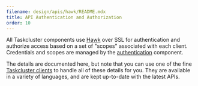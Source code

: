 ```yaml
---
filename: design/apis/hawk/README.mdx
title: API Authentication and Authorization
order: 10
---
```


All Taskcluster components use [Hawk](https://github.com/mozilla/hawk) over
SSL for authentication and authorize access based on a set of "scopes"
associated with each client. Credentials and scopes are managed by the
[authentication](/docs/reference/platform/auth/api) component.

The details are documented here, but note that you can use one of the fine
[Taskcluster clients](/docs/manual/tools/clients) to handle all of these details for
you. They are available in a variety of languages, and are kept up-to-date
with the latest APIs.
